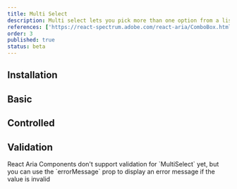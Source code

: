 ```yaml
---
title: Multi Select
description: Multi select lets you pick more than one option from a list.
references: ['https://react-spectrum.adobe.com/react-aria/ComboBox.html#props', 'https://react-spectrum.adobe.com/react-aria/TagGroup.html#props']
order: 3
published: true
status: beta
---
```


## Installation
<Install component='multi-select' />

## Basic
<Demo center component='pickers/multi-select/multi-select-demo' />

## Controlled
<Demo center component='pickers/multi-select/multi-select-controlled-demo' />

## Validation
<Note variant='danger'>
    React Aria Components don't support validation for `MultiSelect` yet, but you can use the `errorMessage` prop to display an error message if the value is invalid
</Note>
<Demo center component='pickers/multi-select/multi-select-validation-demo' />
